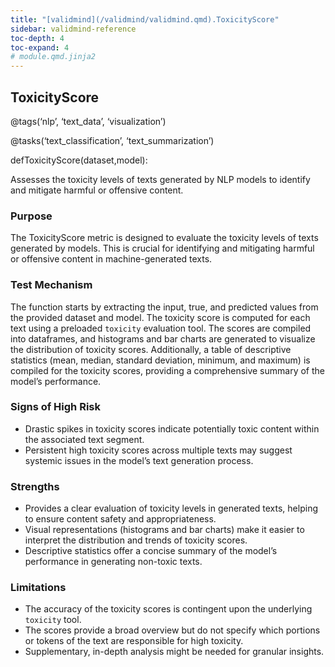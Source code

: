 ```yaml
---
title: "[validmind](/validmind/validmind.qmd).ToxicityScore"
sidebar: validmind-reference
toc-depth: 4
toc-expand: 4
# module.qmd.jinja2
---
```


<!-- function.qmd.jinja2 -->

## ToxicityScore<span class="suffix"></span>

<!-- signatures.jinja2 -->

::: {.signature}

<span class="decorators"><span class="decorator">@<span class="n">tags(<span class="s">'nlp'</span>, <span class="s">'text_data'</span>, <span class="s">'visualization'</span>)</span></span>

<span class="decorator">@<span class="n">tasks(<span class="s">'text_classification'</span>, <span class="s">'text_summarization'</span>)</span></span> </span>

<span class="kw">def</span><span class="name">ToxicityScore</span>(<span class="params"><span class="n">dataset</span><span class="muted">,</span></span><span class="params"><span class="n">model</span></span>):

:::

<!-- docstring.jinja2 -->

Assesses the toxicity levels of texts generated by NLP models to identify and mitigate harmful or offensive content.

### Purpose

The ToxicityScore metric is designed to evaluate the toxicity levels of texts generated by models. This is crucial for identifying and mitigating harmful or offensive content in machine-generated texts.

### Test Mechanism

The function starts by extracting the input, true, and predicted values from the provided dataset and model. The toxicity score is computed for each text using a preloaded `toxicity` evaluation tool. The scores are compiled into dataframes, and histograms and bar charts are generated to visualize the distribution of toxicity scores. Additionally, a table of descriptive statistics (mean, median, standard deviation, minimum, and maximum) is compiled for the toxicity scores, providing a comprehensive summary of the model's performance.

### Signs of High Risk

- Drastic spikes in toxicity scores indicate potentially toxic content within the associated text segment.
- Persistent high toxicity scores across multiple texts may suggest systemic issues in the model's text generation process.

### Strengths

- Provides a clear evaluation of toxicity levels in generated texts, helping to ensure content safety and appropriateness.
- Visual representations (histograms and bar charts) make it easier to interpret the distribution and trends of toxicity scores.
- Descriptive statistics offer a concise summary of the model's performance in generating non-toxic texts.

### Limitations

- The accuracy of the toxicity scores is contingent upon the underlying `toxicity` tool.
- The scores provide a broad overview but do not specify which portions or tokens of the text are responsible for high toxicity.
- Supplementary, in-depth analysis might be needed for granular insights.
